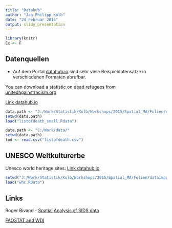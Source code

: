 ```yaml
---
title: "Datahub"
author: "Jan-Philipp Kolb"
date: "24 Februar 2016"
output: slidy_presentation
---
```



```r
library(knitr)
Ex <- F
```


## Datenquellen

- Auf dem Portal [datahub.io](http://datahub.io/) sind sehr viele Beispieldatensätze in verschiedenen Formaten abrufbar. 

You can download a statistic on dead refugees from [unitedagainstracism.org](unitedagainstracism.org)

[Link datahub.io](http://datahub.io/dataset/list-of-deaths-on-the-borders-of-europe-1993-2012/resource/cc85b8fc-99be-4503-9040-099ee3a42efd)

```r
data.path <- "J:/Work/Statistik/Kolb/Workshops/2015/Spatial_MA/Folien/dataImport/data"
setwd(data.path)
load("listofdeath_small.Rdata")
```


```r
data.path <- "C:/Work/data/"
setwd(data.path)
lod <- read.csv("listofdeath.csv")
```

## UNESCO Weltkulturerbe

Unesco world heritage sites:
[Link datahub.io](http://datahub.io/dataset/unesco-world-heritage-sites/resource/d4116195-44d8-4bc1-9f91-9b570870dc19)

```r
setwd("J:/Work/Statistik/Kolb/Workshops/2015/Spatial_MA/Folien/dataImport/data")
load("whc.RData")
```


## Links

Roger Bivand - [Spatial Analysis of SIDS data](https://datahub.io/dataset/sudden-infant-death-syndrome/resource/b456a0ea-fa2c-4809-b2d2-fe109ecdf83e)

[FAOSTAT and WDI](https://cran.r-project.org/web/packages/FAOSTAT/vignettes/FAOSTAT.pdf)
